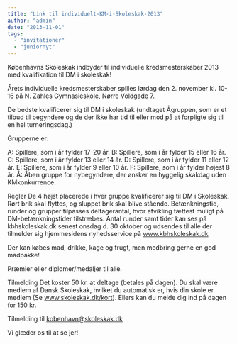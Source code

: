 ```yaml
---
title: "Link til individuelt-KM-i-Skoleskak-2013"
author: "admin"
date: "2013-11-01"
tags: 
  - "invitationer"
  - "juniornyt"
---
```


Københavns Skoleskak indbyder til individuelle kredsmesterskaber 2013 med kvalifikation til DM i skoleskak!

Årets individuelle kredsmesterskaber spilles lørdag den 2. november kl. 10-16 på N. Zahles Gymnasieskole, Nørre Voldgade 7.

De bedste kvalificerer sig til DM i skoleskak (undtaget Ågruppen, som er et tilbud til begyndere og de der ikke har tid til eller mod på at forpligte sig til en hel turneringsdag.)

Grupperne er:

A: Spillere, som i år fylder 17-20 år. B: Spillere, som i år fylder 15 eller 16 år. C: Spillere, som i år fylder 13 eller 14 år. D: Spillere, som i år fylder 11 eller 12 år. E: Spillere, som i år fylder 9 eller 10 år. F: Spillere, som i år fylder højest 8 år. Å: Åben gruppe for nybegyndere, der ønsker en hyggelig skakdag uden KMkonkurrence.

Regler De 4 højst placerede i hver gruppe kvalificerer sig til DM i Skoleskak. Rørt brik skal flyttes, og sluppet brik skal blive stående. Betænkningstid, runder og grupper tilpasses deltagerantal, hvor afvikling tættest muligt på DM-betænkningstider tilstræbes. Antal runder samt tider kan ses på kbhskoleskak.dk senest onsdag d. 30 oktober og udsendes til alle der tilmelder sig hjemmesidens nyhedsservice på www.kbhskoleskak.dk

Der kan købes mad, drikke, kage og frugt, men medbring gerne en god madpakke! 

Præmier eller diplomer/medaljer til alle. 

Tilmelding Det koster 50 kr. at deltage (betales på dagen). Du skal være medlem af Dansk Skoleskak, hvilket du automatisk er, hvis din skole er medlem (Se www.skoleskak.dk/kort). Ellers kan du melde dig ind på dagen for 150 kr.

Tilmelding til kobenhavn@skoleskak.dk

Vi glæder os til at se jer!
